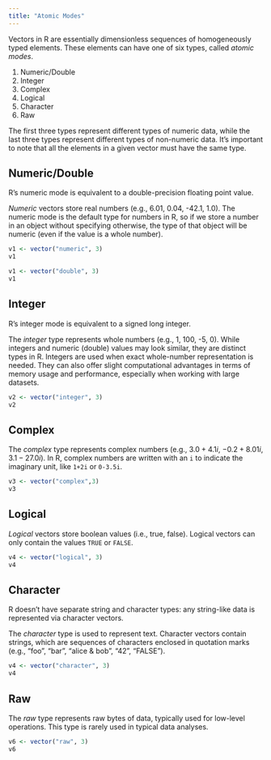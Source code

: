 ```yaml
---
title: "Atomic Modes"
---
```


Vectors in R are essentially dimensionless sequences of homogeneously typed elements. These elements can have one of
six types, called *atomic modes*.

1. Numeric/Double
1. Integer
1. Complex
1. Logical
1. Character
1. Raw

The first three types represent different types of numeric data, while the last three types represent different types of
non-numeric data. It's important to note that all the elements in a given vector must have the same type.

## Numeric/Double

::: {.column-margin}

:::: {.callout-note}
R's numeric mode is equivalent to a double-precision floating point value.
::::

:::

*Numeric* vectors store real numbers (e.g., 6.01, 0.04, -42.1, 1.0). The numeric mode is the default type for numbers in
R, so if we store a number in an object without specifying otherwise, the type of that object will be numeric (even if
the value is a whole number). 

```r
v1 <- vector("numeric", 3)
v1

v1 <- vector("double", 3)
v1
```

## Integer

::: {.column-margin}

:::: {.callout-note}
R's integer mode is equivalent to a signed long integer.
::::

:::

The *integer* type represents whole numbers (e.g., 1, 100, -5, 0). While integers and numeric (double) values may look
similar, they are distinct types in R. Integers are used when exact whole-number representation is needed. They can also
offer slight computational advantages in terms of memory usage and performance, especially when working with large datasets.

```r
v2 <- vector("integer", 3)
v2
```

## Complex

The *complex* type represents complex numbers (e.g., $3.0 + 4.1i$, $-0.2 + 8.01i$, $3.1 - 27.0i$). In R, complex numbers
are written with an `i` to indicate the imaginary unit, like `1+2i` or `0-3.5i`. 

```r
v3 <- vector("complex",3)
v3
```

## Logical

*Logical* vectors store boolean values (i.e., true, false). Logical vectors can only contain the values `TRUE` or `FALSE`.

```r
v4 <- vector("logical", 3)
v4
```

## Character

::: {.column-margin}

:::: {.callout-note}
R doesn't have separate string and character types: any string-like data is represented via character vectors.
::::

:::

The *character* type is used to represent text. Character vectors contain strings, which are sequences of characters
enclosed in quotation marks (e.g., "foo", "bar", "alice & bob", "42", "FALSE").

```r
v4 <- vector("character", 3)
v4
```

## Raw

The *raw* type represents raw bytes of data, typically used for low-level operations. This type is rarely used in typical
data analyses.

```r
v6 <- vector("raw", 3)
v6
```
